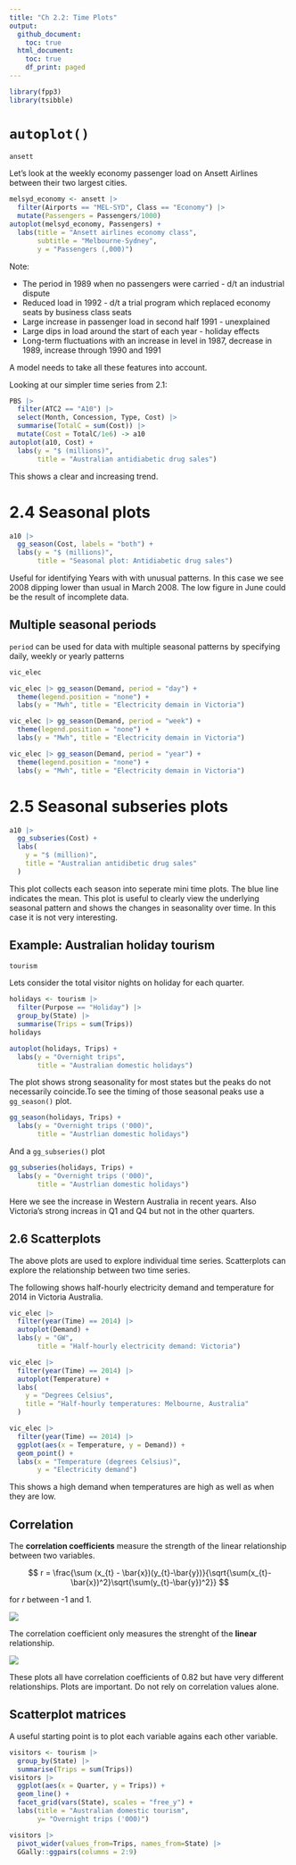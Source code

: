 ```yaml
---
title: "Ch 2.2: Time Plots"
output:
  github_document:
    toc: true
  html_document:
    toc: true
    df_print: paged
---
```


```r
library(fpp3)
library(tsibble)
```

# `autoplot()`

```r
ansett
```

Let's look at the weekly economy passenger load on Ansett Airlines between their two largest cities.

```r
melsyd_economy <- ansett |>
  filter(Airports == "MEL-SYD", Class == "Economy") |>
  mutate(Passengers = Passengers/1000)
autoplot(melsyd_economy, Passengers) +
  labs(title = "Ansett airlines economy class",
       subtitle = "Melbourne-Sydney",
       y = "Passengers (,000)")
```

Note:

* The period in 1989 when no passengers were carried - d/t an industrial dispute
* Reduced load in 1992 - d/t a trial program which replaced economy seats by business class seats
* Large increase in passenger load in second half 1991 - unexplained
* Large dips in load around the start of each year - holiday effects
* Long-term fluctuations with an increase in level in 1987, decrease in 1989, increase through 1990 and 1991

A model needs to take all these features into account.

Looking at our simpler time series from 2.1:

```r
PBS |>
  filter(ATC2 == "A10") |>
  select(Month, Concession, Type, Cost) |>
  summarise(TotalC = sum(Cost)) |>
  mutate(Cost = TotalC/1e6) -> a10
autoplot(a10, Cost) +
  labs(y = "$ (millions)",
       title = "Australian antidiabetic drug sales")
```

This shows a clear and increasing trend.

# 2.4 Seasonal plots

```r
a10 |>
  gg_season(Cost, labels = "both") +
  labs(y = "$ (millions)",
       title = "Seasonal plot: Antidiabetic drug sales")
```

Useful for identifying Years with with unusual patterns. In this case we see 2008 dipping lower than usual in March 2008. The low figure in June could be the result of incomplete data.

## Multiple seasonal periods

`period` can be used for data with multiple seasonal patterns by specifying daily, weekly or yearly patterns

```r
vic_elec
```

```r
vic_elec |> gg_season(Demand, period = "day") +
  theme(legend.position = "none") +
  labs(y = "Mwh", title = "Electricity demain in Victoria")
```
```r
vic_elec |> gg_season(Demand, period = "week") +
  theme(legend.position = "none") +
  labs(y = "Mwh", title = "Electricity demain in Victoria")
```
```r
vic_elec |> gg_season(Demand, period = "year") +
  theme(legend.position = "none") +
  labs(y = "Mwh", title = "Electricity demain in Victoria")
```

# 2.5 Seasonal subseries plots

```r
a10 |>
  gg_subseries(Cost) +
  labs(
    y = "$ (million)",
    title = "Australian antidibetic drug sales"
  )
```

This plot collects each season into seperate mini time plots. The blue line indicates the mean. This plot is useful to clearly view the underlying seasonal pattern and shows the changes in seasonality over time. In this case it is not very interesting.

## Example: Australian holiday tourism

```r
tourism
```

Lets consider the total visitor nights on holiday for each quarter.

```r
holidays <- tourism |>
  filter(Purpose == "Holiday") |>
  group_by(State) |>
  summarise(Trips = sum(Trips))
holidays
```
```r
autoplot(holidays, Trips) +
  labs(y = "Overnight trips",
       title = "Australian domestic holidays")
```

The plot shows strong seasonality for most states but the peaks do not necessarily coincide.To see the timing of those seasonal peaks use a `gg_season()` plot.

```r
gg_season(holidays, Trips) +
  labs(y = "Overnight trips ('000)",
       title = "Austrlian domestic holidays")
```

And a `gg_subseries()` plot

```r
gg_subseries(holidays, Trips) +
  labs(y = "Overnight trips ('000)",
       title = "Austrlian domestic holidays")
```

Here we see the increase in Western Australia in recent years. Also Victoria's strong increas in Q1 and Q4 but not in the other quarters.

## 2.6 Scatterplots

The above plots are used to explore individual time series. Scatterplots can explore the relationship between two time series.

The following shows half-hourly electricity demand and temperature for 2014 in Victoria Australia.

```r
vic_elec |>
  filter(year(Time) == 2014) |>
  autoplot(Demand) +
  labs(y = "GW",
       title = "Half-hourly electricity demand: Victoria")
```

```r
vic_elec |>
  filter(year(Time) == 2014) |>
  autoplot(Temperature) +
  labs(
    y = "Degrees Celsius",
    title = "Half-hourly temperatures: Melbourne, Australia"
  )
```

```r
vic_elec |>
  filter(year(Time) == 2014) |>
  ggplot(aes(x = Temperature, y = Demand)) +
  geom_point() +
  labs(x = "Temperature (degrees Celsius)",
       y = "Electricity demand")
```

This shows a high demand when temperatures are high as well as when they are low.

## Correlation

The **correlation coefficients** measure the strength of the linear relationship between two variables.

$$
r = \frac{\sum (x_{t} - \bar{x})(y_{t}-\bar{y})}{\sqrt{\sum(x_{t}-\bar{x})^2}\sqrt{\sum(y_{t}-\bar{y})^2}}
$$

for $r$ between -1 and 1.

<img src="https://otexts.com/fpp3/fpp_files/figure-html/corr-1.png" />

The correlation coefficient only measures the strenght of the **linear** relationship.

<img src="https://otexts.com/fpp3/fpp_files/figure-html/anscombe-1.png" />

These plots all have correlation coefficients of 0.82 but have very different relationships. Plots are important. Do not rely on correlation values alone.

## Scatterplot matrices

A useful starting point is to plot each variable agains each other variable.

```r
visitors <- tourism |>
  group_by(State) |>
  summarise(Trips = sum(Trips))
visitors |>
  ggplot(aes(x = Quarter, y = Trips)) +
  geom_line() +
  facet_grid(vars(State), scales = "free_y") +
  labs(title = "Australian domestic tourism",
       y= "Overnight trips ('000)")
```

```r
visitors |>
  pivot_wider(values_from=Trips, names_from=State) |>
  GGally::ggpairs(columns = 2:9)
```













